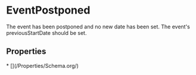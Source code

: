 # EventPostponed

The event has been postponed and no new date has been set. The event's previousStartDate should be set.

## Properties

<Grid>
* [](/Properties/Schema.org/)

</Grid>

